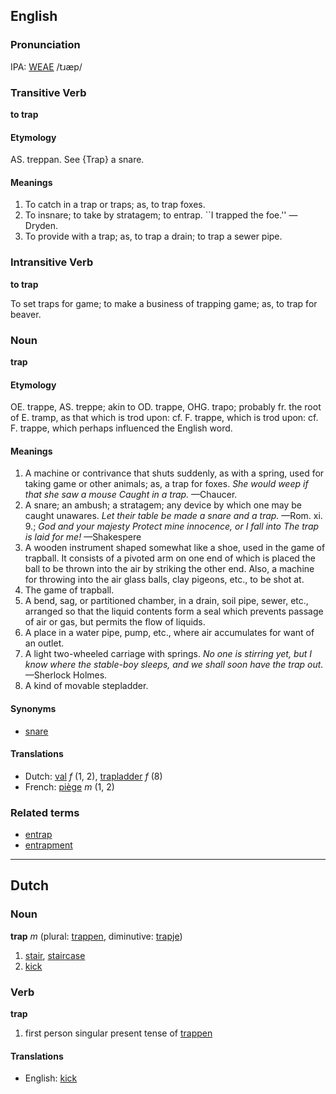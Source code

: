 ==English==
===Pronunciation===
IPA: [[WEAE]] /tɹæp/

===Transitive Verb===
'''to trap'''

====Etymology====
AS. treppan. See {Trap} a snare.

====Meanings====
# To catch in a trap or traps; as, to trap foxes.
# To insnare; to take by stratagem; to entrap. ``I trapped the foe.'' &mdash;Dryden.
# To provide with a trap; as, to trap a drain; to trap a sewer pipe.

===Intransitive Verb===
'''to trap'''

To set traps for game; to make a business of trapping game; as, to trap for beaver.

<!--
===Adjective===
'''to trap'''

Of or pertaining to trap rock; as, a trap dike.
-->
===Noun===
'''trap'''

====Etymology====
OE. trappe, AS. treppe; akin to OD. trappe, OHG. trapo; probably fr. the root of E. tramp, as that which  is trod upon: cf. F. trappe, which is trod upon: cf. F. trappe, which perhaps influenced the English word.

====Meanings====
# A machine or contrivance that shuts suddenly, as with a spring, used for taking game or other animals; as, a trap  for foxes.  ''She would weep if that she saw a mouse Caught in a trap.'' &mdash;Chaucer.
# A snare; an ambush; a stratagem; any device by which one may be caught unawares. ''Let their table be made a snare and a trap.'' &mdash;Rom. xi. 9.; ''God and your majesty Protect mine innocence, or I fall into The trap is laid for me!'' &mdash;Shakespere
# A wooden instrument shaped somewhat like a shoe, used in the game of trapball. It consists of a pivoted arm on one end of which is placed the ball to be thrown into the air by striking the other end. Also, a machine for throwing into the air glass balls, clay pigeons, etc., to be shot at.
# The game of trapball.
# A bend, sag, or partitioned chamber, in a drain, soil pipe, sewer, etc., arranged so that the liquid contents form a seal which prevents passage of air or gas, but permits the flow of liquids.
# A place in a water pipe, pump, etc., where air accumulates for want of an outlet.
# A light two-wheeled carriage with springs.  ''No one is stirring yet, but I know where the stable-boy sleeps, and we shall soon have the trap out.'' &mdash;Sherlock Holmes.
# A kind of movable stepladder.

====Synonyms====
*[[snare]]

====Translations====
*Dutch: [[val]] ''f'' (1, 2), [[trapladder]] ''f'' (8)
*French: [[piège]] ''m'' (1, 2)

===Related terms===
*[[entrap]]
*[[entrapment]]

----

==Dutch==
===Noun===
'''trap''' ''m'' (plural: [[trappen]], diminutive: [[trapje]])

# [[stair]], [[staircase]]
# [[kick]]

===Verb===
'''trap'''

# first person singular present tense of [[trappen]]

====Translations====
*English: [[kick]]